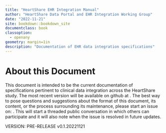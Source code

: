 ```yaml
---
title: "HeartShare EHR Integration Manual"
author: "HeartShare Data Portal and EHR Integration Working Group"
date: "2022-11-21"
site: bookdown::bookdown_site
documentclass: book
classoption:
  - openany
geometry: margin=1in
description: "Documentation of EHR data integration specifications"
---
```


# About this Document {-}

This document is intended to be the current documentation of specifications pertinent to clinical data integration across the HeartShare study. The most recent version will be available on github at [](https://github.com/HeartShareStudy/PHENOTYPES). The best way to pose questions and suggestions about the format of this document, its content, or the process surrounding its maintenance, please start an issue on: [](https://github.com/HeartShareStudy/PHENOTYPES/issues). This will start a threaded public conversation in which others can participate and it will also note when the issue is resolved in future updates.

VERSION: PRE-RELEASE v0.1.20221121
